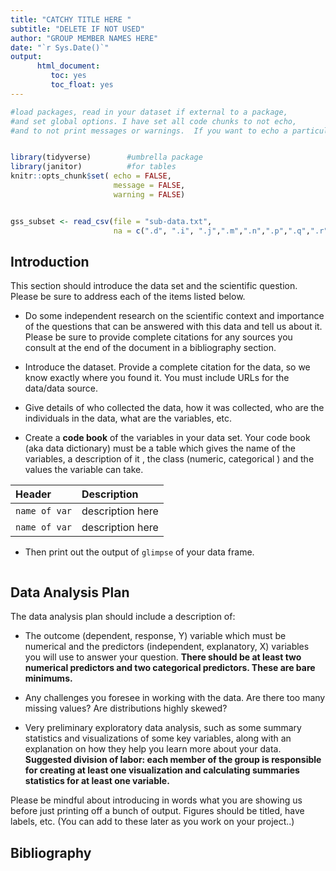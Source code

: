 ```yaml
---
title: "CATCHY TITLE HERE "
subtitle: "DELETE IF NOT USED"
author: "GROUP MEMBER NAMES HERE"
date: "`r Sys.Date()`"
output:    
      html_document:
         toc: yes
         toc_float: yes
---
```



```r
#load packages, read in your dataset if external to a package, 
#and set global options. I have set all code chunks to not echo,
#and to not print messages or warnings.  If you want to echo a particular code chunk to highlight something, you can do this individually for that code chunk.


library(tidyverse)        #umbrella package
library(janitor)          #for tables 
knitr::opts_chunk$set( echo = FALSE,    
                       message = FALSE,
                       warning = FALSE)


gss_subset <- read_csv(file = "sub-data.txt",
                       na = c(".d", ".i", ".j",".m",".n",".p",".q",".r",".s",".u",".x",".y",".z"))

```

## Introduction

<!--- Delete the following text and write your introduction in its place  --->

This section should introduce the data set and the scientific question. Please be sure to address each of the items listed below.

- Do some independent research on the scientific context and importance of the questions that can be answered with this data and tell us about it. Please be sure to provide complete citations for any sources you consult at the end of the document in a bibliography section. 

- Introduce the dataset. Provide a complete citation for the data, so we know exactly where you found it. You must include URLs for the data/data source.   

-  Give details of who collected the data, how it was collected, who are the individuals in the data, what are the variables, etc. 

- Create a **code book** of the variables in your data set. Your code book (aka data dictionary) must be a table which gives the name of the variables, a description of it , the class (numeric, categorical ) and the values the variable can take.

| Header          |  Description
|:----------------|:--------------------------------
| `name of var`          | description  here
| `name of var`          | description here

- Then print out the output of `glimpse` of your data frame.

```r


```



## Data Analysis Plan 

<!--- Delete the following text and write your data analysis plan in its place.Create code chunks as you need for your analysis. --->

The data analysis plan should include a description of:

- The outcome (dependent, response, Y) variable which must be numerical and  the predictors (independent, explanatory, X) 
variables you will use to answer your question. **There should be at least two numerical predictors and two categorical predictors. These are bare minimums. **

- Any challenges you foresee in working with the data. Are there too many missing values? Are distributions highly skewed? 

- Very preliminary exploratory data analysis, such as some summary statistics and 
visualizations of some key variables, along with an explanation on how they help you learn more about your data. **Suggested division of labor: each member of the group is responsible for creating at least one visualization and calculating summaries statistics for at least one variable.** 



Please be mindful about introducing in words what you are showing us before just printing off a bunch of output. Figures should be titled, have labels, etc.
(You can add to these later as you work on your project..)
 

## Bibliography

<!--- Delete this section if not used. You may use the MLA or ALP format for listing references. Examples shown below.

Brown, B. (2024). *Lecture Title*. Lecture slides, Course Name, University Name.

Doe, J. (2020). Title of the Paper. *Journal Name*, 12(3), 45-67.

Last, F., & Last, F. (2025). *Book Title*. Publisher.

Smith, A., & Johnson, C. (2023). *Title of the Online Article*. Retrieved from https://www.example.com.

--->